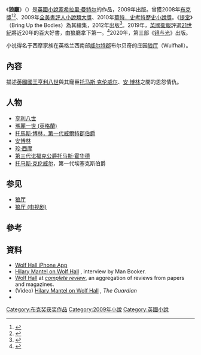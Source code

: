 {{Infobox book
| name         = 《狼廳》
| title_orig   = 
| translator   = 
| image        = 
| author       = [[希拉里·曼特尔|希拉里·曼特尔]]
| cover_artist = 
| country      = 英國
| language     = 英語
| series       = 
| genre        = [[歷史小說|歷史小說]]
| publisher    = Fourth Estate (UK)
| release_date = 2009年4月30日
| media_type   = Print（[[精裝|精裝]]）
| pages        = 672
| isbn         = 0-00-723018-4
| dewey        = 823/.914 22
| congress     = PR6063.A438 W65 2009
| oclc         =
| preceded_by  = 
| followed_by  = 《[[提堂|提堂]]》（Bring Up the Bodies）
}}
《'''狼廳'''》（{{lang-en|''Wolf Hall''}}）是[[英國|英國]][[小說家|小說家]][[希拉里·曼特尔|希拉里·曼特尔]]的作品，2009年出版。曾獲2008年[[布克獎|布克獎]]<ref>{{cite web |url=http://www.themanbookerprize.com/news/stories/1291 |title=Wolf Hall wins the 2009 Man Booker Prize for Fiction : Man Booker Prize news |publisher=Themanbookerprize.com |date=2009-10-06 |accessdate=2010-06-11 |archive-date=2010-01-03 |archive-url=https://web.archive.org/web/20100103013459/http://themanbookerprize.com/news/stories/1291 |dead-url=no }}</ref><ref>{{cite web |url=http://bookcritics.org/awards/ |title=National Book Critics Circle: awards |publisher=Bookcritics.org |date= |accessdate=2010-06-11 |archive-date=2011-02-27 |archive-url=https://web.archive.org/web/20110227081853/http://bookcritics.org/awards |dead-url=no }}</ref>、2009年[[全美書評人小說類大獎|全美書評人小說類大獎]]、2010年[[華特．史考特歷史小說獎|華特．史考特歷史小說獎]]。《[[提堂|提堂]]》（Bring Up the Bodies）為其續集，2012年出版<ref>{{cite web |url=http://www.slate.com/articles/arts/books/2012/05/wolf_hall_sequel_hilary_mantel_s_bring_up_the_bodies_reviewed_.html |title=Hilary Mantel's Heart of Stone |author=William Georgiades |date=4 May 2012 |work=The Slate Book Review |publisher=[[Slate.com|Slate.com]] |accessdate=6 May 2012 |archive-date=2018-06-10 |archive-url=https://web.archive.org/web/20180610110732/http://www.slate.com/articles/arts/books/2012/05/wolf_hall_sequel_hilary_mantel_s_bring_up_the_bodies_reviewed_.html |dead-url=no }}</ref>。2019年，[[英國|英國]][[衛報|衛報]]評選[[21世紀|21世紀]]將近20年的百大好書，由狼廳拿下第一。<ref>{{cite web |url=https://www.shoppingdesign.com.tw/post/view/4792 |title=21世紀百大書單！《衛報》精選近 20 年好書推薦，涵蓋小說、文史、社會學、心理學 |access-date=2020-04-13 |archive-date=2020-11-29 |archive-url=https://web.archive.org/web/20201129132550/https://www.shoppingdesign.com.tw/post/view/4792 |dead-url=no }}</ref>2020年，第三部《[[镜与光|镜与光]]》出版。

小说得名于西摩家族在英格兰西南部[[威尔特郡|威尔特郡]]布尔贝奇的庄园[[狼厅|狼厅]]（Wulfhall）。

==內容==
描述[[英國國王|英國國王]][[亨利八世|亨利八世]]與其寵臣[[托马斯·克伦威尔|托马斯·克伦威尔]]、[[安妮·博林|安·博林]]之間的恩怨情仇。

==人物==
* [[亨利八世|亨利八世]]
* [[瑪麗一世_(英格蘭)|瑪麗一世 (英格蘭)]]
* [[托馬斯·博林，第一代威爾特郡伯爵|托馬斯·博林，第一代威爾特郡伯爵]]
*[[安妮·博林|安博林]]
* [[珍·西摩|珍·西摩]]
* [[第三代诺福克公爵托马斯·霍华德|第三代诺福克公爵托马斯·霍华德]]
* [[托马斯·克伦威尔|托马斯·克伦威尔]]，第一代埃塞克斯伯爵

==参见==
*[[狼厅|狼厅]]
*[[狼厅_(电视剧)|狼厅 (电视剧)]]

==參考==
{{reflist}}

==資料==
*[https://web.archive.org/web/20130801182909/http://www.enhanced-editions.com/books/wolf-hall/ Wolf Hall iPhone App]
*[http://www.themanbookerprize.com/perspective/articles/1260 Hilary Mantel on Wolf Hall] {{Wayback|url=http://www.themanbookerprize.com/perspective/articles/1260 |date=20091008124145 }}, interview by Man Booker.
*[http://www.complete-review.com/reviews/mantelh/wolfhall.htm Wolf Hall] {{Wayback|url=http://www.complete-review.com/reviews/mantelh/wolfhall.htm |date=20200630223347 }} at ''[[complete_review|complete review]]'', an aggregation of reviews from papers and magazines.
*(Video) [http://www.guardian.co.uk/books/video/2009/oct/07/booker-prize-hilary-mantel-wolf-hall Hilary Mantel on Wolf Hall] {{Wayback|url=http://www.guardian.co.uk/books/video/2009/oct/07/booker-prize-hilary-mantel-wolf-hall |date=20130213193836 }}, ''The Guardian''
*{{cite news|url= http://online.wsj.com/article/SB10001424052748703746604574461110318457866.html|title= A Man for All Tasks and Times|publisher= Wall Street Journal|date= 2009-10-10|accessdate= 13 October 2009|first= Martin|last= Rubin|archive-date= 2013-05-18|archive-url= https://web.archive.org/web/20130518031948/http://online.wsj.com/article/SB10001424052748703746604574461110318457866.html|dead-url= no}}

{{希拉里·曼特尔}}
{{布克奖}}
{{Authority control}}
[[Category:布克奖获奖作品|Category:布克奖获奖作品]]
[[Category:2009年小說|Category:2009年小說]]
[[Category:英國小說|Category:英國小說]]